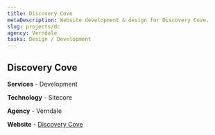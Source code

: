 ```yaml
---
title: Discovery Cove
metaDescription: Website development & design for Discovery Cove.
slug: projects/dc
agency: Verndale
tasks: Design / Development
---
```


<div class="intro">

## Discovery Cove

**Services** - Development

**Technology** - Sitecore

**Agency** - Verndale

**Website** - <a href="https://discoverycove.com/" target="_blank" rel="noreferrer noopener">Discovery Cove</a>

</div>